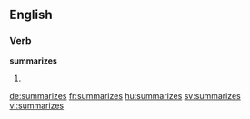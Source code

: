 
==English==

===Verb===
'''summarizes'''

# {{third-person singular of|summarize}}

[[de:summarizes]]
[[fr:summarizes]]
[[hu:summarizes]]
[[sv:summarizes]]
[[vi:summarizes]]
